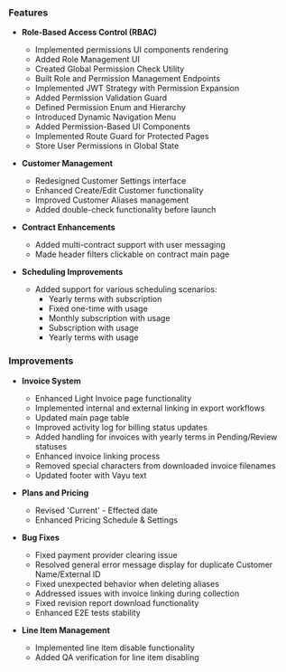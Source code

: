 ### Features

- **Role-Based Access Control (RBAC)**
  - Implemented permissions UI components rendering
  - Added Role Management UI
  - Created Global Permission Check Utility
  - Built Role and Permission Management Endpoints
  - Implemented JWT Strategy with Permission Expansion
  - Added Permission Validation Guard
  - Defined Permission Enum and Hierarchy
  - Introduced Dynamic Navigation Menu
  - Added Permission-Based UI Components
  - Implemented Route Guard for Protected Pages
  - Store User Permissions in Global State

- **Customer Management**
  - Redesigned Customer Settings interface
  - Enhanced Create/Edit Customer functionality
  - Improved Customer Aliases management
  - Added double-check functionality before launch

- **Contract Enhancements**
  - Added multi-contract support with user messaging
  - Made header filters clickable on contract main page

- **Scheduling Improvements**
  - Added support for various scheduling scenarios:
    - Yearly terms with subscription
    - Fixed one-time with usage
    - Monthly subscription with usage
    - Subscription with usage
    - Yearly terms with usage

### Improvements

- **Invoice System**
  - Enhanced Light Invoice page functionality
  - Implemented internal and external linking in export workflows
  - Updated main page table
  - Improved activity log for billing status updates
  - Added handling for invoices with yearly terms in Pending/Review statuses
  - Enhanced invoice linking process
  - Removed special characters from downloaded invoice filenames
  - Updated footer with Vayu text

- **Plans and Pricing**
  - Revised 'Current' - Effected date
  - Enhanced Pricing Schedule & Settings

- **Bug Fixes**
  - Fixed payment provider clearing issue
  - Resolved general error message display for duplicate Customer Name/External ID
  - Fixed unexpected behavior when deleting aliases
  - Addressed issues with invoice linking during collection
  - Fixed revision report download functionality
  - Enhanced E2E tests stability

- **Line Item Management**
  - Implemented line item disable functionality
  - Added QA verification for line item disabling
